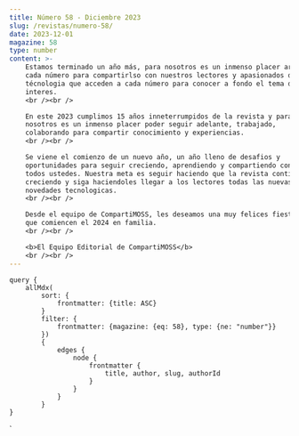 ```yaml
---
title: Número 58 - Diciembre 2023
slug: /revistas/numero-58/
date: 2023-12-01
magazine: 58
type: number
content: >-
    Estamos terminado un año más, para nosotros es un inmenso placer armar
    cada número para compartirlso con nuestros lectores y apasionados de la
    técnologia que acceden a cada número para conocer a fondo el tema de
    interes.
    <br /><br />

    En este 2023 cumplimos 15 años inneterrumpidos de la revista y para
    nosotros es un inmenso placer poder seguir adelante, trabajado,
    colaborando para compartir conocimiento y experiencias.
    <br /><br />

    Se viene el comienzo de un nuevo año, un año lleno de desafios y
    oportunidades para seguir creciendo, aprendiendo y compartiendo con
    todos ustedes. Nuestra meta es seguir haciendo que la revista continues
    creciendo y siga haciendoles llegar a los lectores todas las nuevas
    novedades tecnologicas.
    <br /><br />

    Desde el equipo de CompartiMOSS, les deseamos una muy felices fiestas y
    que comiencen el 2024 en familia.
    <br /><br />

    <b>El Equipo Editorial de CompartiMOSS</b>    
    <br /><br />
---
```




<NumberHeader frontmatter={props.pageContext.frontmatter} />

<ViewArticles articles={props.data.allMdx} title="Índice" />

<ViewPartners />

    query {
        allMdx(    
            sort: {
                frontmatter: {title: ASC}
            }
            filter: {
                frontmatter: {magazine: {eq: 58}, type: {ne: "number"}}
            }) 
            {
                edges {
                    node {
                        frontmatter {
                            title, author, slug, authorId
                        }      
                    }
                }
            }
    }
`

